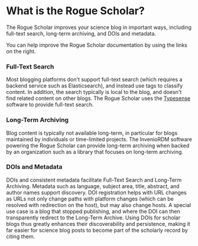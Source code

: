 
# What is the Rogue Scholar?

The Rogue Scholar improves your science blog in important ways, including full-text search, long-term archiving, and DOIs and metadata.

<Callout type="warning" emoji="⚠️">
  You can help improve the Rogue Scholar documentation by using the links on the right.
</Callout>

### Full-Text Search

Most blogging platforms don't support full-text search (which requires a backend service such as Elasticsearch),
and instead use tags to classify content. In addition, the search typically is local to the blog, and 
doesn't find related content on other blogs. The Rogue Scholar uses the [Typesense](https://typesense.org/) software to provide
full-text search.

### Long-Term Archiving

Blog content is typically not available long-term, in particular for blogs maintained by
individuals or time-limited projects. The InvenioRDM software powering the Rogue Scholar can provide
long-term archiving when backed by an organization such as a library that focuses on long-term archiving.

### DOIs and Metadata

DOIs and consistent metadata facilitate Full-Text Search and Long-Term Archiving. Metadata such
as language, subject area, title, abstract, and author names support discovery. DOI registration helps
with URL changes as URLs not only change paths with platform changes (which can be resolved with redirection
on the host), but may also change hosts. A special use case is a blog that stopped publishing, and 
where the DOI can then transparently redirect to the Long-Term Archive. Using DOIs for scholar blogs
thus greatly enhances their discoverability and persistence, making it far easier for science blog posts
to become part of the scholarly record by citing them.

<Comments locale="en" />

